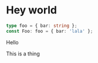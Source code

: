 # Hey world

```ts
type foo = { bar: string };
const Foo: foo = { bar: 'lala' };
```

Hello

This is a thing
